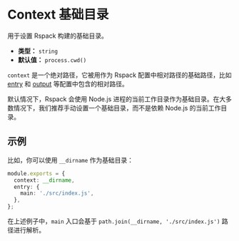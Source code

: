 # Context 基础目录

用于设置 Rspack 构建的基础目录。

- **类型：** `string`
- **默认值：** `process.cwd()`

`context` 是一个绝对路径，它被用作为 Rspack 配置中相对路径的基础路径，比如 [entry](config/entry) 和 [output](config/output) 等配置中包含的相对路径。

默认情况下，Rspack 会使用 Node.js 进程的当前工作目录作为基础目录。在大多数情况下，我们推荐手动设置一个基础目录，而不是依赖 Node.js 的当前工作目录。

## 示例

比如，你可以使用 `__dirname` 作为基础目录：

```ts title="rspack.config.js"
module.exports = {
  context: __dirname,
  entry: {
    main: './src/index.js',
  },
};
```

在上述例子中，`main` 入口会基于 `path.join(__dirname, './src/index.js')` 路径进行解析。
